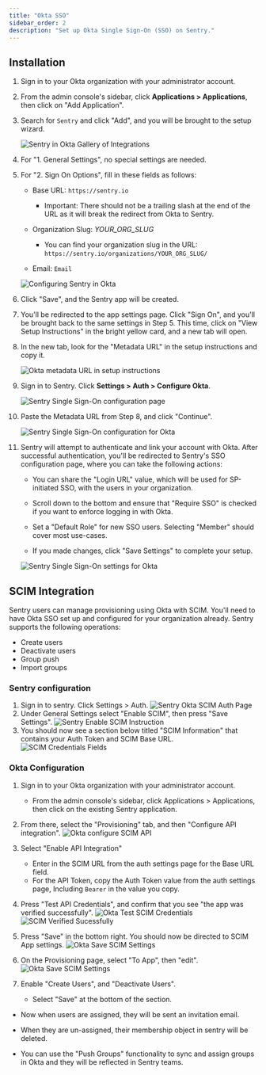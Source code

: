 ```yaml
---
title: "Okta SSO"
sidebar_order: 2
description: "Set up Okta Single Sign-On (SSO) on Sentry."
---
```


## Installation

1. Sign in to your Okta organization with your administrator account.

1. From the admin console's sidebar, click **Applications > Applications**, then click on "Add Application".

1. Search for `Sentry` and click "Add", and you will be brought to the setup wizard.

   ![Sentry in Okta Gallery of Integrations](okta-gallery.png)

1. For "1. General Settings", no special settings are needed.

1. For "2. Sign On Options", fill in these fields as follows:

   - Base URL: `https://sentry.io`

      - Important: There should not be a trailing slash at the end of the URL as it will break the redirect from Okta to Sentry.

   - Organization Slug: *YOUR_ORG_SLUG*

      - You can find your organization slug in the URL: `https://sentry.io/organizations/YOUR_ORG_SLUG/`

   - Email: `Email`

   ![Configuring Sentry in Okta](okta-settings-for-sentry.png)

1. Click "Save", and the Sentry app will be created.

1. You'll be redirected to the app settings page. Click "Sign On", and you'll be brought back to the same settings in Step 5. This time, click on "View Setup Instructions" in the bright yellow card, and a new tab will open.

1. In the new tab, look for the "Metadata URL" in the setup instructions and copy it.

   ![Okta metadata URL in setup instructions](okta-setup-instructions-page.png)

1. Sign in to Sentry. Click **Settings > Auth > Configure Okta**.

   ![Sentry Single Sign-On configuration page](okta-sentry-sso-settings-page.png)

1. Paste the Metadata URL from Step 8, and click "Continue".

   ![Sentry Single Sign-On configuration for Okta](okta-sentry-settings-metadata-url.png)

1. Sentry will attempt to authenticate and link your account with Okta. After successful authentication, you'll be redirected to Sentry's SSO configuration page, where you can take the following actions:

   - You can share the "Login URL" value, which will be used for SP-initiated SSO, with the users in your organization.

   - Scroll down to the bottom and ensure that "Require SSO" is checked if you want to enforce logging in with Okta.

   - Set a "Default Role" for new SSO users. Selecting "Member" should cover most use-cases.

   - If you made changes, click "Save Settings" to complete your setup.

   ![Sentry Single Sign-On settings for Okta](okta-sentry-settings-for-okta.png)

## SCIM Integration

Sentry users can manage provisioning using Okta with SCIM. You'll need to have Okta SSO set up and configured for your organization already. Sentry supports the following operations:
- Create users
- Deactivate users
- Group push
- Import groups

### Sentry configuration

1. Sign in to sentry. Click Settings > Auth.
   ![Sentry Okta SCIM Auth Page](scim-settings-auth.png)
1. Under General Settings select "Enable SCIM", then press "Save Settings".
   ![Sentry Enable SCIM Instruction](scim-enable-sentry.png)
1. You should now see a section below titled "SCIM Information" that contains your Auth Token and SCIM Base URL.
   ![SCIM Credentials Fields](scim-sentry-fields.png)


### Okta Configuration

1. Sign in to your Okta organization with your administrator account.
   - From the admin console's sidebar, click Applications > Applications, then click on the existing Sentry application.

1. From there, select the "Provisioning" tab, and then "Configure API integration".
   ![Okta configure SCIM API](scim-okta-configure.png)

1. Select "Enable API Integration"
   - Enter in the SCIM URL from the auth settings page for the Base URL field.
   - For the API Token, copy the Auth Token value from the auth settings page, Including `Bearer` in the value you copy.

1. Press "Test API Credentials", and confirm that you see "the app was verified successfully".
   ![Okta Test SCIM Credentials](scim-okta-test.png)
   ![SCIM Verified Sucessfully](scim-okta-verified.png)

1. Press "Save" in the bottom right. You should now be directed to SCIM App settings.
   ![Okta Save SCIM Settings](scim-okta-save.png)

1. On the Provisioning page, select "To App", then "edit".
   ![Okta Save SCIM Settings](scim-okta-edit.png)

1. Enable "Create Users", and "Deactivate Users".
   - Select "Save" at the bottom of the section.

- Now when users are assigned, they will be sent an invitation email.

- When they are un-assigned, their membership object in sentry will be deleted.

- You can use the "Push Groups" functionality to sync and assign groups in Okta and they will be reflected in Sentry teams.
